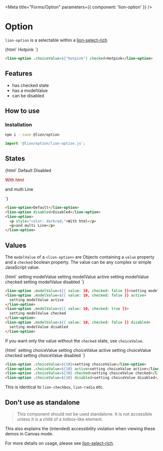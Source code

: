 

<Meta title="Forms/Option" parameters={{ component: 'lion-option' }} />

# Option

`lion-option` is a selectable within a [lion-select-rich](?path=/docs/forms-select-rich)

<Story name="Default">
  {html`
    <lion-option .choiceValue=${'hotpink'} checked>Hotpink</lion-option>
  `}
</Story>

```html
<lion-option .choiceValue=${'hotpink'} checked>Hotpink</lion-option>
```

## Features

- has checked state
- has a modelValue
- can be disabled

## How to use

### Installation

```sh
npm i --save @lion/option
```

```js
import '@lion/option/lion-option.js';
```

## States

<Story name="States">
  {html`
    <lion-option>Default</lion-option>
    <lion-option disabled>Disabled</lion-option>
    <lion-option>
      <p style="color: darkred;">With html</p>
      <p>and multi Line</p>
    </lion-option>
  `}
</Story>

```html
<lion-option>Default</lion-option>
<lion-option disabled>Disabled</lion-option>
<lion-option>
  <p style="color: darkred;">With html</p>
  <p>and multi Line</p>
</lion-option>
```

## Values

The `modelValue` of a `<lion-option>` are Objects containing a `value` property and a `checked` boolean property.
The value can be any complex or simple JavaScript value.

<Story name="Model Values">
  {html`
    <lion-option .modelValue=${{ value: 10, checked: false }}>setting modelValue</lion-option>
    <lion-option .modelValue=${{ value: 10, checked: false }} active>
      setting modelValue active
    </lion-option>
    <lion-option .modelValue=${{ value: 10, checked: true }}>
      setting modelValue checked
    </lion-option>
    <lion-option .modelValue=${{ value: 10, checked: false }} disabled>
      setting modelValue disabled
    </lion-option>
  `}
</Story>

```html
<lion-option .modelValue=${{ value: 10, checked: false }}>setting modelValue</lion-option>
<lion-option .modelValue=${{ value: 10, checked: false }} active>
  setting modelValue active
</lion-option>
<lion-option .modelValue=${{ value: 10, checked: true }}>
  setting modelValue checked
</lion-option>
<lion-option .modelValue=${{ value: 10, checked: false }} disabled>
  setting modelValue disabled
</lion-option>
```

If you want only the value without the `checked` state, use `choiceValue`.

<Story name="Choice Values">
  {html`
    <lion-option .choiceValue=${10}>setting choiceValue</lion-option>
    <lion-option .choiceValue=${10} active>setting choiceValue active</lion-option>
    <lion-option .choiceValue=${10} checked>setting choiceValue checked</lion-option>
    <lion-option .choiceValue=${10} disabled>setting choiceValue disabled</lion-option>
  `}
</Story>

```html
<lion-option .choiceValue=${10}>setting choiceValue</lion-option>
<lion-option .choiceValue=${10} active>setting choiceValue active</lion-option>
<lion-option .choiceValue=${10} checked>setting choiceValue checked</lion-option>
<lion-option .choiceValue=${10} disabled>setting choiceValue disabled</lion-option>
```

This is identical to `lion-checkbox`, `lion-radio` etc.

## Don't use as standalone

> This component should not be used standalone. It is not accessible unless it is a child of a listbox-like element.

This also explains the (intended) accessibility violation when viewing these demos in Canvas mode.

For more details on usage, please see [lion-select-rich](?path=/docs/forms-select-rich).
